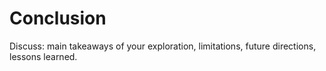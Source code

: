 # Conclusion

Discuss: main takeaways of your exploration, limitations, future directions, lessons learned.